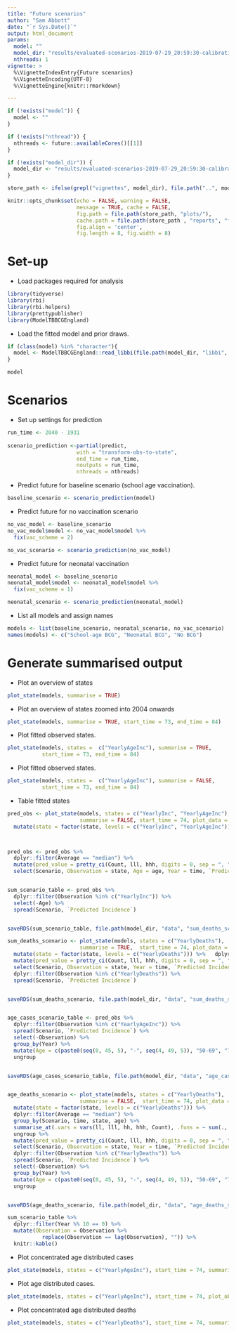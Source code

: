 ```yaml
---
title: "Future scenarios"
author: "Sam Abbott"
date: "`r Sys.Date()`"
output: html_document
params: 
  model: ""
  model_dir: "results/evaluated-scenarios-2019-07-29_20:59:30-calibration-run/transmission_plus_mixing-2019-07-29_20:59:32"
  nthreads: 1
vignette: >
  %\VignetteIndexEntry{Future scenarios}
  %\VignetteEncoding{UTF-8}
  %\VignetteEngine{knitr::rmarkdown}

---
```


```r
if (!exists("model")) {
  model <- ""
}

if (!exists("nthread")) {
  nthreads <- future::availableCores()[[1]]
}

if (!exists("model_dir")) {
  model_dir <- "results/evaluated-scenarios-2019-07-29_20:59:30-calibration-run/transmission_plus_mixing-2019-07-29_20:59:32"
}

store_path <- ifelse(grepl("vignettes", model_dir), file.path("..", model_dir), model_dir)

knitr::opts_chunk$set(echo = FALSE, warning = FALSE, 
                      message = TRUE, cache = FALSE,
                      fig.path = file.path(store_path, "plots/"),
                      cache.path = file.path(store_path , "reports", "future_scenarios/"),
                      fig.align = 'center',
                      fig.length = 8, fig.width = 8)
```

# Set-up

- Load packages required for analysis

```r
library(tidyverse)
library(rbi)
library(rbi.helpers)
library(prettypublisher)
library(ModelTBBCGEngland)
```


- Load the fitted model and prior draws.

```r
if (class(model) %in% "character"){
  model <- ModelTBBCGEngland::read_libbi(file.path(model_dir, "libbi", "posterior"))
}

model
```

# Scenarios

- Set up settings for prediction

```r
run_time <- 2040 - 1931
 
scenario_prediction <-partial(predict,
                      with = "transform-obs-to-state",
                      end_time = run_time, 
                      noutputs = run_time,
                      nthreads = nthreads)
```
- Predict future for baseline scenario (school age vaccination).

```r
baseline_scenario <- scenario_prediction(model)
```

- Predict future for no vaccination scenario

```r
no_vac_model <- baseline_scenario
no_vac_model$model <- no_vac_model$model %>% 
  fix(vac_scheme = 2)

no_vac_scenario <- scenario_prediction(no_vac_model)
```


- Predict future for neonatal vaccination

```r
neonatal_model <- baseline_scenario
neonatal_model$model <- neonatal_model$model %>% 
  fix(vac_scheme = 1)

neonatal_scenario <- scenario_prediction(neonatal_model)
```

- List all models and assign names

```r
models <- list(baseline_scenario, neonatal_scenario, no_vac_scenario)
names(models) <- c("School-age BCG", "Neonatal BCG", "No BCG")
```

# Generate summarised output

- Plot an overview of states 

```r
plot_state(models, summarise = TRUE)
```

- Plot an overview of states zoomed into 2004 onwards

```r
plot_state(models, summarise = TRUE, start_time = 73, end_time = 84)
```

- Plot fitted observed states.

```r
plot_state(models, states =  c("YearlyAgeInc"), summarise = TRUE,
           start_time = 73, end_time = 84)
```

- Plot fitted observed states.

```r
plot_state(models, states =  c("YearlyAgeInc"), summarise = FALSE,
           start_time = 73, end_time = 84)
```

- Table fitted states

```r
pred_obs <- plot_state(models, states = c("YearlyInc", "YearlyAgeInc"), 
                       summarise = FALSE, start_time = 74, plot_data = FALSE, plot_obs = FALSE) %>% 
  mutate(state = factor(state, levels = c("YearlyInc", "YearlyAgeInc")))



pred_obs <- pred_obs %>% 
  dplyr::filter(Average == "median") %>% 
  mutate(pred_value = pretty_ci(Count, lll, hhh, digits = 0, sep = ", ")) %>% 
  select(Scenario, Observation = state, Age = age, Year = time, `Predicted Incidence` = pred_value)


sum_scenario_table <- pred_obs %>% 
  dplyr::filter(Observation %in% c("YearlyInc")) %>% 
  select(-Age) %>% 
  spread(Scenario, `Predicted Incidence`)


saveRDS(sum_scenario_table, file.path(model_dir, "data", "sum_deaths_scenario.rds"))

sum_deaths_scenario <- plot_state(models, states = c("YearlyDeaths"), 
                       summarise = TRUE,  start_time = 74, plot_data = FALSE, plot_obs = FALSE) %>% 
  mutate(state = factor(state, levels = c("YearlyDeaths"))) %>%   dplyr::filter(Average == "median") %>% 
  mutate(pred_value = pretty_ci(Count, lll, hhh, digits = 0, sep = ", ")) %>% 
  select(Scenario, Observation = state, Year = time, `Predicted Incidence` = pred_value) %>% 
  dplyr::filter(Observation %in% c("YearlyDeaths")) %>% 
  spread(Scenario, `Predicted Incidence`)


saveRDS(sum_deaths_scenario, file.path(model_dir, "data", "sum_deaths_scenario.rds"))


age_cases_scenario_table <- pred_obs %>% 
  dplyr::filter(Observation %in% c("YearlyAgeInc")) %>% 
  spread(Scenario, `Predicted Incidence`) %>% 
  select(-Observation) %>% 
  group_by(Year) %>% 
  mutate(Age = c(paste0(seq(0, 45, 5), "-", seq(4, 49, 5)), "50-69", "70-89"))  %>% 
  ungroup


saveRDS(age_cases_scenario_table, file.path(model_dir, "data", "age_cases_scenario.rds"))


age_deaths_scenario <- plot_state(models, states = c("YearlyDeaths"), 
                       summarise = FALSE,  start_time = 74, plot_data = FALSE, plot_obs = FALSE) %>% 
  mutate(state = factor(state, levels = c("YearlyDeaths"))) %>%  
  dplyr::filter(Average == "median") %>% 
  group_by(Scenario, time, state, age) %>% 
  summarise_at(.vars = vars(ll, lll, hh, hhh, Count), .funs = ~ sum(., na.rm = TRUE)) %>% 
  ungroup %>% 
  mutate(pred_value = pretty_ci(Count, lll, hhh, digits = 0, sep = ", ")) %>% 
  select(Scenario, Observation = state, Year = time, `Predicted Incidence` = pred_value, Age = age) %>% 
  dplyr::filter(Observation %in% c("YearlyDeaths")) %>% 
  spread(Scenario, `Predicted Incidence`) %>% 
  select(-Observation) %>% 
  group_by(Year) %>% 
  mutate(Age = c(paste0(seq(0, 45, 5), "-", seq(4, 49, 5)), "50-69", "70-89"))  %>% 
  ungroup


saveRDS(age_deaths_scenario, file.path(model_dir, "data", "age_deaths_scenario.rds"))
```

```r
sum_scenario_table %>% 
  dplyr::filter(Year %% 10 == 0) %>%
  mutate(Observation = Observation %>% 
           replace(Observation == lag(Observation), "")) %>% 
  knitr::kable()
```

- Plot concentrated age distributed cases

```r
plot_state(models, states = c("YearlyAgeInc"), start_time = 74, summarise = TRUE, plot_obs = FALSE)
```

- Plot age distributed cases.

```r
plot_state(models, states = c("YearlyAgeInc"), start_time = 74, plot_obs = FALSE)
```

- Plot concentrated age distributed deaths

```r
plot_state(models, states = c("YearlyDeaths"), start_time = 74, summarise = TRUE, plot_obs = FALSE)
```


